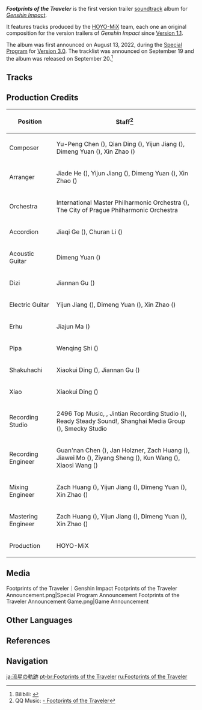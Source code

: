 <!--{{SoundtrackTabs}}-->
{{For|the China release of the album|Footprints of the Traveler (CN)}}
{{Album Infobox
|image       = Footprints of the Traveler.png
|type        = Version Trailer Soundtracks
|group       = Albums
|medium      = Digital
|series      = Footprints of the Traveler (Album Series)
|releaseDate = 2022-09-20
|length      = 43 min 4 sec - 15 tracks
|spotify     = 6GEWGyHgEn7lGPXXiYJAmF
|youtube     = OLAK5uy_l-KQzZGFCG1pg_Ip8IJEQJHcglvifLzmw
|next        = [[Footprints of the Traveler Vol. 2]]
}}
'''''Footprints of the Traveler''''' is the first version trailer [[soundtrack]] album for ''[[Genshin Impact]]''.

It features tracks produced by the [[HOYO-MiX]] team, each one an original composition for the version trailers of ''Genshin Impact'' since [[Version 1.1]].

The album was first announced on August 13, 2022, during the [[Special Program]] for [[Version 3.0]]. The tracklist was announced on September 19 and the album was released on September 20.<ref>Bilibili: [https://t.bilibili.com/707474078370365457?spm_id_from=333.999.0.0 {{zh|「《原神》版本PV主题OST即将上线 」}}]</ref>

==Tracks==
{{Soundtracks by Category Table|Footprints of the Traveler Soundtracks|type=mediaoriginal|hideextras=1|hidealbum=1}}

==Production Credits==
{| class="wikitable"
! Position
! Staff<ref>QQ Music: [https://y.qq.com/n/ryqq/albumDetail/002v8Iib4BhxcG {{zh|原神}}-{{zh|流星的轨迹}} Footprints of the Traveler]</ref>
|-
! Composer
| Yu-Peng Chen ({{zh|陈致逸}}), Qian Ding ({{zh|丁谦}}), Yijun Jiang ({{zh|姜以君}}), Dimeng Yuan ({{zh|苑迪萌}}), Xin Zhao ({{zh|赵鑫}})
|-
! Arranger
| Jiade He ({{zh|何伽德}}), Yijun Jiang ({{zh|姜以君}}), Dimeng Yuan ({{zh|苑迪萌}}), Xin Zhao ({{zh|赵鑫}})
|-
! Orchestra
| International Master Philharmonic Orchestra ({{zh|国际首席爱乐乐团}}), The City of Prague Philharmonic Orchestra
|-
! Accordion
| Jiaqi Ge ({{zh|葛佳麒}}), Churan Li ({{zh|李楚然}})
|-
! Acoustic Guitar
| Dimeng Yuan ({{zh|苑迪萌}})
|-
! Dizi
| Jiannan Gu ({{zh|顾剑楠}})
|-
! Electric Guitar
| Yijun Jiang ({{zh|姜以君}}), Dimeng Yuan ({{zh|苑迪萌}}), Xin Zhao ({{zh|赵鑫}})
|-
! Erhu
| Jiajun Ma ({{zh|马稼骏}})
|-
! Pipa
| Wenqing Shi ({{zh|施文卿}})
|-
! Shakuhachi
| Xiaokui Ding ({{zh|丁晓逵}}), Jiannan Gu ({{zh|顾剑楠}})
|-
! Xiao
| Xiaokui Ding ({{zh|丁晓逵}})
|-
! Recording Studio
| 2496 Top Music, {{Not a Typo|52Hz Studio}}, Jintian Recording Studio ({{zh|金田录音棚}}), Ready Steady Sound!, Shanghai Media Group ({{zh|上海广播大厦}}), Smecky Studio
|-
! Recording Engineer
| Guan'nan Chen ({{zh|陈冠男}}), Jan Holzner, Zach Huang ({{zh|黄巍}}), Jiawei Mo ({{zh|莫家伟}}), Ziyang Sheng ({{zh|盛紫洋}}), Kun Wang ({{zh|王昆}}), Xiaosi Wang ({{zh|王小四}})
|-
! Mixing Engineer
| Zach Huang ({{zh|黄巍}}), Yijun Jiang ({{zh|姜以君}}), Dimeng Yuan ({{zh|苑迪萌}}), Xin Zhao ({{zh|赵鑫}})
|-
! Mastering Engineer
| Zach Huang ({{zh|黄巍}}), Yijun Jiang ({{zh|姜以君}}), Dimeng Yuan ({{zh|苑迪萌}}), Xin Zhao ({{zh|赵鑫}})
|-
! Production
| HOYO-MiX
|}

==Media==
<gallery>
Footprints of the Traveler｜Genshin Impact
Footprints of the Traveler Announcement.png|Special Program Announcement
Footprints of the Traveler Announcement Game.png|Game Announcement
</gallery>
<!--
==Trivia==
-->

==Other Languages==
{{Other Languages
|en      = Footprints of the Traveler
|zhs     = 流星的轨迹
|zhs_rm  = Liúxīng de Guǐjī
|zht     = 流星的軌跡
|zht_rm  = Liúxīng de Guǐjī
|zh_tl   = Trails of the Shooting Star
|ja      = 流星の軌跡
|ja_rm   = Ryuusei no Kiseki
|ja_tl   = Trails of the Shooting Star
|ko      = 유성의 궤적
|ko_rm   = Yuseong-ui Gwejeok
|ko_tl   = Trace of Falling Star
|tr      = 
|tr_tl   = 
|it      = 
|it_tl   = 
}}

==References==
{{Reflist}}

==Navigation==
{{Album Navbox|main}}

[[ja:流星の軌跡]]
[[pt-br:Footprints of the Traveler]]
[[ru:Footprints of the Traveler]]